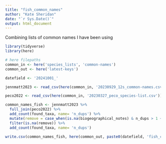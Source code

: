 ```yaml
---
title: "fish_common_names"
author: "Kate Sheridan"
date: "`r Sys.Date()`"
output: html_document
---
```


Combining lists of common names I have been using

```r
library(tidyverse)
library(here)

# here filepaths
common_in <- here('species_lists', 'common-names')
common_out <- here('latest-keys')

datefield <- '20241001_'
```

```r
jennmatt2023 <- read_csv(here(common_in, '20230929_12s_common-names.csv'))[-1]

peco2022 <- read_csv(here(common_in, '20230327_peco_species-list.csv'))[-1]

```



```r
common_names_fish <- jennmatt2023 %>%
  full_join(peco2022) %>%
  add_count(found_taxa, name= 'n_dups') %>%
  mutate(remove = case_when(is.na(biogeographical_notes) & n_dups > 1 ~ 'x')) %>%
  filter(is.na(remove)) %>%
  add_count(found_taxa, name= 'n_dups')
```

```r
write.csv(common_names_fish, here(common_out, paste0(datefield, 'fish_common-names.csv')))
```

